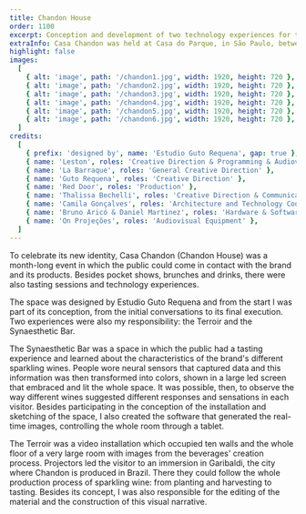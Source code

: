 ```yaml
---
title: Chandon House
order: 1100
excerpt: Conception and development of two technology experiences for the event by Estudio Guto Requena.
extraInfo: Casa Chandon was held at Casa do Parque, in São Paulo, between October and November of 2021. <br /><br />[Video Case](https://www.youtube.com/watch?v=Nrfq37k3vUg)
highlight: false
images:
  [
    { alt: 'image', path: '/chandon1.jpg', width: 1920, height: 720 },
    { alt: 'image', path: '/chandon2.jpg', width: 1920, height: 720 },
    { alt: 'image', path: '/chandon3.jpg', width: 1920, height: 720 },
    { alt: 'image', path: '/chandon4.jpg', width: 1920, height: 720 },
    { alt: 'image', path: '/chandon5.jpg', width: 1920, height: 720 },
    { alt: 'image', path: '/chandon6.jpg', width: 1920, height: 720 },
  ]
credits:
  [
    { prefix: 'designed by', name: 'Estudio Guto Requena', gap: true },
    { name: 'Leston', roles: 'Creative Direction & Programming & Audiovisual Content', gap: true },
    { name: 'La Barraque', roles: 'General Creative Direction' },
    { name: 'Guto Requena', roles: 'Creative Direction' },
    { name: 'Red Door', roles: 'Production' },
    { name: 'Thalissa Bechelli', roles: 'Creative Direction & Communications Coordination' },
    { name: 'Camila Gonçalves', roles: 'Architecture and Technology Coordinator' },
    { name: 'Bruno Aricó & Daniel Martinez', roles: 'Hardware & Software' },
    { name: 'On Projeções', roles: 'Audiovisual Equipment' },
  ]
---
```

To celebrate its new identity, Casa Chandon (Chandon House) was a month-long event in which the public could come in contact with the brand and its products. Besides pocket shows, brunches and drinks, there were also tasting sessions and technology experiences. 

The space was designed by Estudio Guto Requena and from the start I was part of its conception, from the initial conversations to its final execution. Two experiences were also my responsibility: the Terroir and the Synaesthetic Bar. 

The Synaesthetic Bar was a space in which the public had a tasting experience and learned about the characteristics of the brand's different sparkling wines. People wore neural sensors that captured data and this information was then transformed into colors, shown in a large led screen that embraced and lit the whole space. It was possible, then, to observe the way different wines suggested different responses and sensations in each visitor. Besides participating in the conception of the installation and sketching of the space, I also created the software that generated the real-time images, controlling the whole room through a tablet. 

The Terroir was a video installation which occupied ten walls and the whole floor of a very large room with images from the beverages' creation process. Projectors led the visitor to an immersion in Garibaldi, the city where Chandon is produced in Brazil. There they could follow the whole production process of sparkling wine: from planting and harvesting to tasting. Besides its concept, I was also responsible for the editing of the material and the construction of this visual narrative. 
